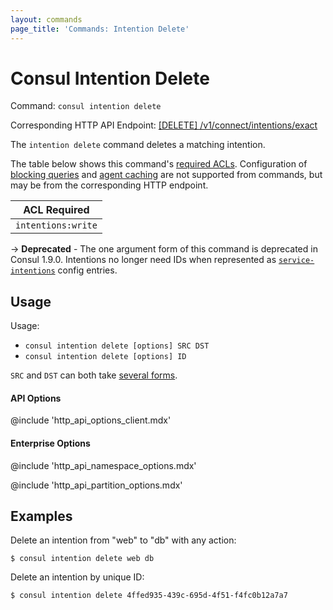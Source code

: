 ```yaml
---
layout: commands
page_title: 'Commands: Intention Delete'
---
```


# Consul Intention Delete

Command: `consul intention delete`

Corresponding HTTP API Endpoint: [\[DELETE\] /v1/connect/intentions/exact](https://www.consul.io/api-docs/connect/intentions#delete-intention-by-name)

The `intention delete` command deletes a matching intention.

The table below shows this command's [required ACLs](/api#authentication). Configuration of
[blocking queries](/api/features/blocking) and [agent caching](/api/features/caching)
are not supported from commands, but may be from the corresponding HTTP endpoint.

| ACL Required       |
| ------------------ |
| `intentions:write` |

-> **Deprecated** - The one argument form of this command is deprecated in
Consul 1.9.0. Intentions no longer need IDs when represented as
[`service-intentions`](/docs/connect/config-entries/service-intentions) config
entries.

## Usage

Usage:

- `consul intention delete [options] SRC DST`
- `consul intention delete [options] ID`

`SRC` and `DST` can both take [several forms](/commands/intention#source-and-destination-naming).

#### API Options

@include 'http_api_options_client.mdx'

#### Enterprise Options

@include 'http_api_namespace_options.mdx'

@include 'http_api_partition_options.mdx'

## Examples

Delete an intention from "web" to "db" with any action:

```shell-session
$ consul intention delete web db
```

Delete an intention by unique ID:

```shell-session
$ consul intention delete 4ffed935-439c-695d-4f51-f4fc0b12a7a7
```
